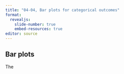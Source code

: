 ```yaml
---
title: "04-04, Bar plots for categorical outcomes"
format: 
  revealjs:
    slide-number: true
    embed-resources: true
editor: source
---
```


## Bar plots

:::notes
The
:::
  
